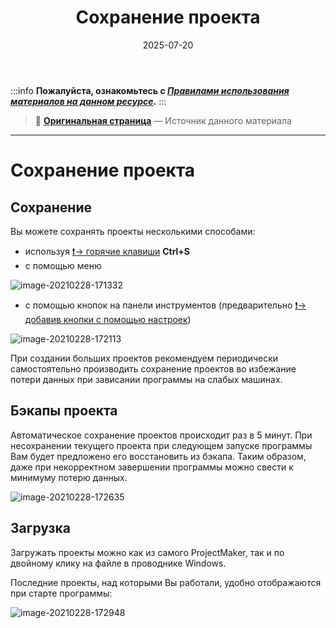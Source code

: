﻿---
sidebar_position: 8
title: "Сохранение проекта"
description: ""
date: "2025-07-20"
converted: true
originalFile: "Сохранение проекта.txt"
targetUrl: "https://zennolab.atlassian.net/wiki/spaces/RU/pages/486342692"
---
:::info **Пожалуйста, ознакомьтесь с [*Правилами использования материалов на данном ресурсе*](../Disclaimer).**
:::

> 🔗 **[Оригинальная страница](https://zennolab.atlassian.net/wiki/spaces/RU/pages/486342692)** — Источник данного материала

_______________________________________________  
# Сохранение проекта

## Сохранение

Вы можете сохранять проекты несколькими способами:

- используя [❗→ горячие клавиши](/wiki/spaces/RU/pages/475332762 "/wiki/spaces/RU/pages/475332762") **Ctrl+S**
- с помощью меню

![image-20210228-171332](./assets/Сохранение_проекта/Сохранение_проекта_pic1.png)



- с помощью кнопок на панели инструментов (предварительно [❗→ добавив кнопки с помощью настроек](https://zennolab.atlassian.net/wiki/spaces/RU/pages/735576065#%D0%9D%D0%B0%D1%81%D1%82%D1%80%D0%BE%D0%B9%D0%BA%D0%B8-%D0%BA%D0%BD%D0%BE%D0%BF%D0%BE%D0%BA-%D1%80%D0%B0%D0%B7%D0%B4%D0%B5%D0%BB%D0%BE%D0%B2 "https://zennolab.atlassian.net/wiki/spaces/RU/pages/735576065#%D0%9D%D0%B0%D1%81%D1%82%D1%80%D0%BE%D0%B9%D0%BA%D0%B8-%D0%BA%D0%BD%D0%BE%D0%BF%D0%BE%D0%BA-%D1%80%D0%B0%D0%B7%D0%B4%D0%B5%D0%BB%D0%BE%D0%B2"))

![image-20210228-172113](./assets/Сохранение_проекта/Сохранение_проекта_pic2.png)



При создании больших проектов рекомендуем периодически самостоятельно производить сохранение проектов во избежание потери данных при зависании программы на слабых машинах.

## Бэкапы проекта

Автоматическое сохранение проектов происходит раз в 5 минут. При несохранении текущего проекта при следующем запуске программы Вам будет предложено его восстановить из бэкапа. Таким образом, даже при некорректном завершении программы можно свести к минимуму потерю данных.

![image-20210228-172635](./assets/Сохранение_проекта/Сохранение_проекта_pic3.png)



## Загрузка

Загружать проекты можно как из самого ProjectMaker, так и по двойному клику на файле в проводнике Windows.

Последние проекты, над которыми Вы работали, удобно отображаются при старте программы:

![image-20210228-172948](./assets/Сохранение_проекта/Сохранение_проекта_pic4.png)

